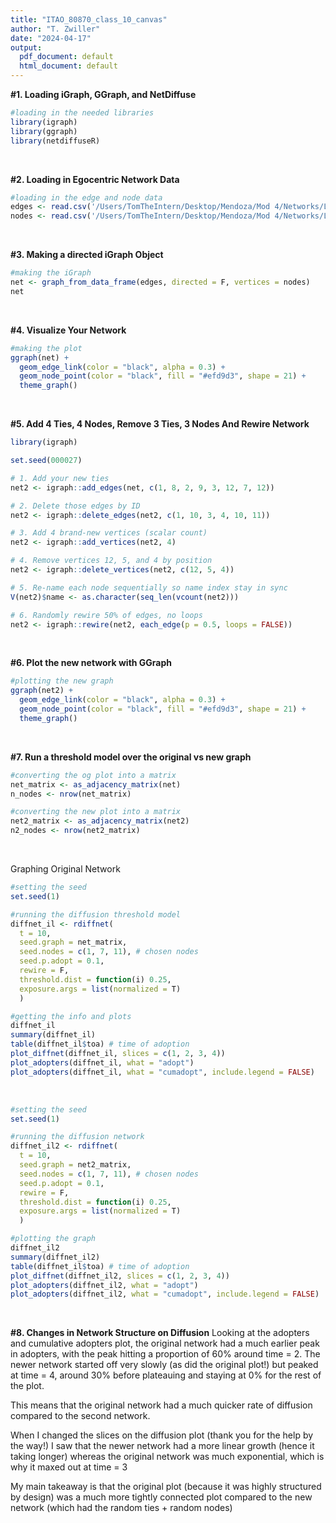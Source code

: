 ```yaml
---
title: "ITAO_80870_class_10_canvas"
author: "T. Zwiller"
date: "2024-04-17"
output:
  pdf_document: default
  html_document: default
---
```


**#1. Loading iGraph, GGraph, and NetDiffuse**
```r
#loading in the needed libraries
library(igraph)
library(ggraph)
library(netdiffuseR)
```
<br>

**#2. Loading in Egocentric Network Data**
```r
#loading in the edge and node data
edges <- read.csv('/Users/TomTheIntern/Desktop/Mendoza/Mod 4/Networks/Lab 2/edgelist.csv')
nodes <- read.csv('/Users/TomTheIntern/Desktop/Mendoza/Mod 4/Networks/Lab 2/nodelist.csv')
```
<br>

**#3. Making a directed iGraph Object**
```r
#making the iGraph
net <- graph_from_data_frame(edges, directed = F, vertices = nodes)
net
```
<br>

**#4. Visualize Your Network**
```r
#making the plot
ggraph(net) +
  geom_edge_link(color = "black", alpha = 0.3) +
  geom_node_point(color = "black", fill = "#efd9d3", shape = 21) +
  theme_graph()
```
<br>

**#5. Add 4 Ties, 4 Nodes, Remove 3 Ties, 3 Nodes And Rewire Network**
```r
library(igraph)

set.seed(000027)

# 1. Add your new ties
net2 <- igraph::add_edges(net, c(1, 8, 2, 9, 3, 12, 7, 12))

# 2. Delete those edges by ID
net2 <- igraph::delete_edges(net2, c(1, 10, 3, 4, 10, 11))

# 3. Add 4 brand-new vertices (scalar count)
net2 <- igraph::add_vertices(net2, 4)

# 4. Remove vertices 12, 5, and 4 by position
net2 <- igraph::delete_vertices(net2, c(12, 5, 4))

# 5. Re-name each node sequentially so name index stay in sync
V(net2)$name <- as.character(seq_len(vcount(net2)))

# 6. Randomly rewire 50% of edges, no loops
net2 <- igraph::rewire(net2, each_edge(p = 0.5, loops = FALSE))
```
<br>

**#6. Plot the new network with GGraph**
```r
#plotting the new graph
ggraph(net2) +
  geom_edge_link(color = "black", alpha = 0.3) +
  geom_node_point(color = "black", fill = "#efd9d3", shape = 21) +
  theme_graph()
```
<br>

**#7. Run a threshold model over the original vs new graph**
```r
#converting the og plot into a matrix
net_matrix <- as_adjacency_matrix(net)
n_nodes <- nrow(net_matrix) 

#converting the new plot into a matrix
net2_matrix <- as_adjacency_matrix(net2)
n2_nodes <- nrow(net2_matrix) 
```
<br>

Graphing Original Network
```r
#setting the seed
set.seed(1)

#running the diffusion threshold model
diffnet_il <- rdiffnet(
  t = 10, 
  seed.graph = net_matrix,
  seed.nodes = c(1, 7, 11), # chosen nodes
  seed.p.adopt = 0.1,
  rewire = F,
  threshold.dist = function(i) 0.25, 
  exposure.args = list(normalized = T)
  )

#getting the info and plots
diffnet_il
summary(diffnet_il)
table(diffnet_il$toa) # time of adoption
plot_diffnet(diffnet_il, slices = c(1, 2, 3, 4))
plot_adopters(diffnet_il, what = "adopt")
plot_adopters(diffnet_il, what = "cumadopt", include.legend = FALSE)
```
<br>

```r
#setting the seed
set.seed(1)

#running the diffusion network
diffnet_il2 <- rdiffnet(
  t = 10, 
  seed.graph = net2_matrix,
  seed.nodes = c(1, 7, 11), # chosen nodes
  seed.p.adopt = 0.1,
  rewire = F,
  threshold.dist = function(i) 0.25, 
  exposure.args = list(normalized = T)
  )

#plotting the graph
diffnet_il2
summary(diffnet_il2)
table(diffnet_il$toa) # time of adoption
plot_diffnet(diffnet_il2, slices = c(1, 2, 3, 4))
plot_adopters(diffnet_il2, what = "adopt")
plot_adopters(diffnet_il2, what = "cumadopt", include.legend = FALSE)
```
<br>

**#8. Changes in Network Structure on Diffusion**
Looking at the adopters and cumulative adopters plot, the original network had a much earlier peak in adopters, with the peak hitting a proportion of 60% around time = 2. The newer network started off very slowly (as did the original plot!) but peaked at time = 4, around 30% before plateauing and staying at 0% for the rest of the plot. 

This means that the original network had a much quicker rate of diffusion compared to the second network.

When I changed the slices on the diffusion plot (thank you for the help by the way!) I saw that the newer network had a more linear growth (hence it taking longer) whereas the original network was much exponential, which is why it maxed out at time = 3

My main takeaway is that the original plot (because it was highly structured by design) was a much more tightly connected plot compared to the new network (which had the random ties + random nodes)


<br>
<br>
<br>
<br>
<br>
<br>
<br>